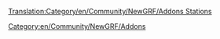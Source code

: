 [[Translation:Category/en/Community/NewGRF/Addons Stations]]

[[Category:en/Community/NewGRF/Addons]]